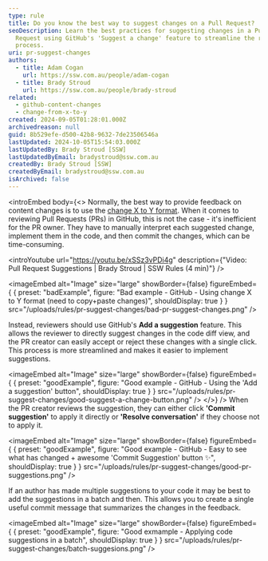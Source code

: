 ```yaml
---
type: rule
title: Do you know the best way to suggest changes on a Pull Request?
seoDescription: Learn the best practices for suggesting changes in a Pull
  Request using GitHub's 'Suggest a change' feature to streamline the review
  process.
uri: pr-suggest-changes
authors:
  - title: Adam Cogan
    url: https://ssw.com.au/people/adam-cogan
  - title: Brady Stroud
    url: https://ssw.com.au/people/brady-stroud
related:
  - github-content-changes
  - change-from-x-to-y
created: 2024-09-05T01:28:01.000Z
archivedreason: null
guid: 8b529efe-d500-42b8-9632-7de23506546a
lastUpdated: 2024-10-05T15:54:03.000Z
lastUpdatedBy: Brady Stroud [SSW]
lastUpdatedByEmail: bradystroud@ssw.com.au
createdBy: Brady Stroud [SSW]
createdByEmail: bradystroud@ssw.com.au
isArchived: false
---
```

<introEmbed
  body={<>
Normally, the best way to provide feedback on content changes is to use the [change X to Y format](/change-from-x-to-y).
When it comes to reviewing Pull Requests (PRs) in GitHub, this is not the case - it's  inefficient for the PR owner. They have to manually interpret each suggested change, implement them in the code, and then commit the changes, which can be time-consuming.

<introYoutube url="https://youtu.be/xSSz3vPDi4g" description={"Video: Pull Request Suggestions | Brady Stroud | SSW Rules (4 min)"} />

<imageEmbed
  alt="Image"
  size="large"
  showBorder={false}
  figureEmbed={ {
    preset: "badExample",
    figure: "Bad example - GitHub - Using change X to Y format (need to copy+paste changes)",
    shouldDisplay: true
  } }
  src="/uploads/rules/pr-suggest-changes/bad-pr-suggest-changes.png"
/>

Instead, reviewers should use GitHub's **Add a suggestion** feature. This allows the reviewer to directly suggest changes in the code diff view, and the PR creator can easily accept or reject these changes with a single click. This process is more streamlined and makes it easier to implement suggestions.

<imageEmbed
  alt="Image"
  size="large"
  showBorder={false}
  figureEmbed={ {
    preset: "goodExample",
    figure: "Good example - GitHub - Using the 'Add a suggestion' button",
    shouldDisplay: true
  } }
  src="/uploads/rules/pr-suggest-changes/good-suggest-a-change-button.png"
/>
  </>}
/>
When the PR creator reviews the suggestion, they can either click **'Commit suggestion'** to apply it directly or **'Resolve conversation'** if they choose not to apply it.

<imageEmbed
  alt="Image"
  size="large"
  showBorder={false}
  figureEmbed={ {
    preset: "goodExample",
    figure: "Good example - GitHub - Easy to see what has changed + awesome 'Commit Suggestion' button ✨",
    shouldDisplay: true
  } }
  src="/uploads/rules/pr-suggest-changes/good-pr-suggestions.png"
/>

If an author has made multiple suggestions to your code it may be best to add the suggestions in a batch and then. This allows you to create a single useful commit message that summarizes the changes in the feedback.

<imageEmbed
  alt="Image"
  size="large"
  showBorder={false}
  figureEmbed={ {
    preset: "goodExample",
    figure: "Good exmample - Applying code suggestions in a batch",
    shouldDisplay: true
  } }
  src="/uploads/rules/pr-suggest-changes/batch-suggesions.png"
/>
